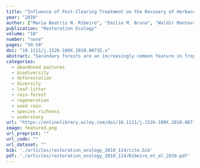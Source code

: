 ```yaml
---
title: "Influence of Post-Clearing Treatment on the Recovery of Herbaceous Plant Communities in Amazonian Secondary Forests"
year: "2010"
author: ["Maria Beatriz N. Ribeiro", "Emilio M. Bruna", "Waldir Mantovani"]
publication: "Restoration Ecology"
volume: "18"
number: "none"
pages: "50-58"
doi: "10.1111/j.1526-100X.2010.00715.x"
abstract: "Secondary forests are an increasingly common feature in tropical landscapes worldwide and understanding their regeneration is necessary to design effective restoration strategies. It has previously been shown that the woody species community in secondary forests can follow different successional pathways according to the nature of past human activities in the area, yet little is known about patterns of herbaceous species diversity in secondary forests with different histories of land use. We compared the diversity and abundance of herbaceous plant communities in two types of Central Amazonian secondary forests—those regenerating on pastures created by felling and burning trees and those where trees were felled only. We also tested if plant density and species richness in secondary forests are related to proximity to primary forest. In comparison with primary forest sites, forests regenerating on non-burned habitats had lower herbaceous plant density and species richness than those on burned ones. However, species composition and abundance in non-burned stands were more similar to those of primary forest, whereas several secondary forest specialist species were found in burned stands. In both non-burned and burned forests, distance from the forest edge was not related to herbaceous density and species richness. Overall, our results suggest that the natural regeneration of herbaceous species in secondary tropical forests is dependent on a site’s postclearing treatment. We recommend evaluating the land history of a site prior to developing and implementing a restoration strategy, as this will influence the biological template on which restoration efforts are overlaid."
categories: 
  - abandoned pastures
  - biodiversity
  - deforestation
  - diversity
  - leaf-litter
  - rain-forest
  - regeneration
  - seed rain
  - species richness
  - understory
url: "https://onlinelibrary.wiley.com/doi/10.1111/j.1526-100X.2010.00715.x"
image: featured.png
url_preprint: ""
url_code: ""
url_dataset: ""
bib: './articles/restoration_ecology_2010_114/cite.bib'
pdf: './articles/restoration_ecology_2010_114/Ribeiro_et_al_2010.pdf'
---
```

